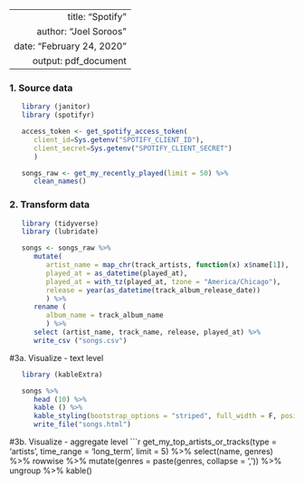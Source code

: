 ----
   title: "Spotify"
   author: "Joel Soroos"
   date: "February 24, 2020"
   output: pdf_document
---

### 1. Source data
```r

   library (janitor) 
   library (spotifyr)

   access_token <- get_spotify_access_token(
      client_id=Sys.getenv("SPOTIFY_CLIENT_ID"),
      client_secret=Sys.getenv("SPOTIFY_CLIENT_SECRET")
      )

   songs_raw <- get_my_recently_played(limit = 50) %>% 
      clean_names()
```
   
### 2. Transform data
```r

   library (tidyverse)
   library (lubridate)

   songs <- songs_raw %>%
      mutate(
         artist_name = map_chr(track_artists, function(x) x$name[1]),
         played_at = as_datetime(played_at),
         played_at = with_tz(played_at, tzone = "America/Chicago"),
         release = year(as_datetime(track_album_release_date))
         ) %>% 
      rename (
         album_name = track_album_name
         ) %>%
      select (artist_name, track_name, release, played_at) %>%
      write_csv ("songs.csv") 
```

#3a.  Visualize - text level
```r

   library (kableExtra)

   songs %>%
      head (10) %>%
      kable () %>%
      kable_styling(bootstrap_options = "striped", full_width = F, position = "left") %>%
      write_file("songs.html")
```


#3b.  Visualize - aggregate level
```r

get_my_top_artists_or_tracks(type = 'artists', time_range = 'long_term', limit = 5) %>% 
    select(name, genres) %>% 
    rowwise %>% 
    mutate(genres = paste(genres, collapse = ', ')) %>% 
    ungroup %>% 
    kable()
